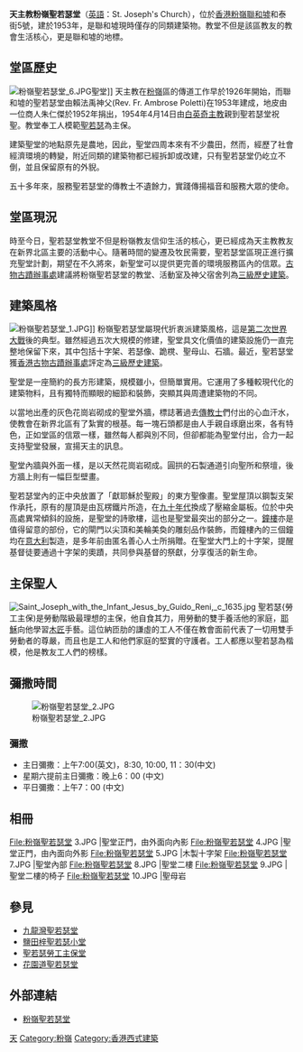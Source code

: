 {{Infobox church
| name                 =粉嶺聖若瑟堂
| fullname             = 天主教香港教區粉嶺聖若瑟堂
| image                = St. Joseph's Church, Hong Kong.jpg
| location              = [[香港|香港]][[新界|新界]][[粉嶺|粉嶺]][[聯和墟|聯和墟]][[和泰街|和泰街]]5號
| country              = {{HK}}
| denomination         = [[天主教|天主教]]
| website              = [http://fanling.catholic.org.hk/ 粉嶺聖若瑟堂網站]
| founded date         = 1953年聖若瑟堂建成 <br>1954年4月14日由[[白英奇|白英奇]]主教為新堂祝聖 
| architectural type   = 現代折衷派
| parish               =聖若瑟堂區（粉嶺）
| diocese              = [[天主教香港教區|天主教香港教區]]
}}
'''天主教粉嶺聖若瑟堂'''（[[英語|英語]]：St. Joseph's Church），位於[[香港|香港]][[粉嶺|粉嶺]][[聯和墟|聯和墟]]和泰街5號，建於1953年，是聯和墟現時僅存的同類建築物。教堂不但是該區教友的教會生活核心，更是聯和墟的地標。

==堂區歷史==
[[File:粉嶺聖若瑟堂_6.JPG|thumb]]聖堂]]
天主教在[[粉嶺|粉嶺]]區的傳道工作早於1926年開始，而聯和墟的聖若瑟堂由賴法禹神父(Rev. Fr. Ambrose Poletti)在1953年建成，地皮由一位商人朱仁傑於1952年捐出，1954年4月14日由[[白英奇|白英奇]][[主教|主教]]親到聖若瑟堂祝聖。教堂奉工人模範[[聖若瑟|聖若瑟]]為主保。

建築聖堂的地點原先是農地，因此，聖堂四周本來有不少農田，然而，經歷了社會經濟環境的轉變，附近同類的建築物都已經拆卸或改建，只有聖若瑟堂仍屹立不倒，並且保留原有的外貎。

五十多年來，服務聖若瑟堂的傳教士不遺餘力，實踐傳揚福音和服務大眾的使命。

==堂區現況==
時至今日，聖若瑟堂教堂不但是粉嶺教友信仰生活的核心，更已經成為天主教教友在新界北區主要的活動中心。隨著時間的變遷及牧民需要，聖若瑟堂區現正進行擴充聖堂計劃，期望在不久將來，新聖堂可以提供更完善的環境服務區內的信眾。[[古物古蹟辦事處|古物古蹟辦事處]]建議將粉嶺聖若瑟堂的教堂、活動室及神父宿舍列為[[三級歷史建築|三級歷史建築]]。

==建築風格==
[[File:粉嶺聖若瑟堂_1.JPG|thumb]]]]
粉嶺聖若瑟堂屬現代折衷派建築風格，這是[[第二次世界大戰|第二次世界大戰]]後的典型。雖然經過五次大規模的修建，聖堂具文化價值的建築設施仍一直完整地保留下來，其中包括十字架、若瑟像、跪櫈、聖母山、石牆。最近，聖若瑟堂獲[[香港|香港]][[古物古蹟辦事處|古物古蹟辦事處]]評定為[[三級歷史建築|三級歷史建築]]。

聖堂是一座簡約的長方形建築，規模雖小，但簡單實用。它運用了多種較現代化的建築物料，且有獨特而顯眼的細節和裝飾，突顯其與周遭建築物的不同。

以當地出產的灰色花崗岩砌成的聖堂外牆，標誌著過去[[傳教士|傳教士]]們付出的心血汗水，使教會在新界北區有了紮實的根基。每一塊石頭都是由人手親自琢磨出來，各有特色，正如堂區的信眾一樣，雖然每人都與別不同，但卻都能為聖堂付出，合力一起支持聖堂發展，宣揚天主的訊息。

聖堂內牆與外面一樣，是以天然花崗岩砌成。圓拱的石製通道引向聖所和祭壇，後方牆上則有一幅巨型壁畫。

聖若瑟堂內的正中央放置了「獻耶穌於聖殿」的東方聖像畫。聖堂屋頂以鋼製支架作承托，原有的屋頂是由瓦楞鐵片所造，在[[九十年代|九十年代]]換成了壓縮金屬板。位於中央高處異常傾斜的設施，是聖堂的詩歌樓，這也是聖堂最突出的部分之一。[[鐘樓|鐘樓]]亦是值得留意的部份，它的閘門以尖頂和美輪美奐的雕刻品作裝飾，而鐘樓內的三個鐘均在[[意大利|意大利]]製造，是多年前由匿名善心人士所捐贈。在聖堂大門上的十字架，提醒基督徒要通過十字架的奧蹟，共同參與基督的祭獻，分享復活的新生命。

==主保聖人==
[[File:Saint_Joseph_with_the_Infant_Jesus_by_Guido_Reni,_c_1635.jpg|thumb]]
{{main|聖若瑟}}
聖若瑟{勞工主保)是勞動階級最理想的主保，他自食其力，用勞動的雙手養活他的家庭，[[耶穌|耶穌]]向他學習[[木匠|木匠]]手藝。這位納匝肋的謙虛的工人不僅在教會面前代表了一切用雙手勞動者的尊嚴，而且也是工人和他們家庭的堅實的守護者。工人都應以聖若瑟為楷模，他是教友工人們的榜樣。

==彌撒時間==
[[File:粉嶺聖若瑟堂_2.JPG|thumb]]
===彌撒===
*主日彌撒：上午7:00(英文)，8:30, 10:00, 11：30(中文)
*星期六提前主日彌撒：晚上6：00 (中文)
*平日彌撒：上午7：00 (中文)

==相冊==
<gallery>
File:粉嶺聖若瑟堂 3.JPG |聖堂正門，由外面向內影
File:粉嶺聖若瑟堂 4.JPG |聖堂正門，由內面向外影
File:粉嶺聖若瑟堂 5.JPG |木製十字架
File:粉嶺聖若瑟堂 7.JPG |聖堂內部
File:粉嶺聖若瑟堂 8.JPG |聖堂二樓
File:粉嶺聖若瑟堂 9.JPG |聖堂二樓的椅子
File:粉嶺聖若瑟堂 10.JPG |聖母岩
</gallery>

==參見==
*[[九龍灣聖若瑟堂|九龍灣聖若瑟堂]]
*[[鹽田梓聖若瑟小堂|鹽田梓聖若瑟小堂]]
*[[聖若瑟勞工主保堂|聖若瑟勞工主保堂]]
*[[花園道聖若瑟堂|花園道聖若瑟堂]]

==外部連結==
* [http://fanling.catholic.org.hk//fruitful/index.html 粉嶺聖若瑟堂]{{dead link|date=2018年4月 |bot=InternetArchiveBot |fix-attempted=yes }}

{{香港天主教教堂}}
{{香港三級歷史建築}}

[[Category:香港天主教堂|天]]

[[Category:粉嶺|Category:粉嶺]]
[[Category:香港西式建築|Category:香港西式建築]]